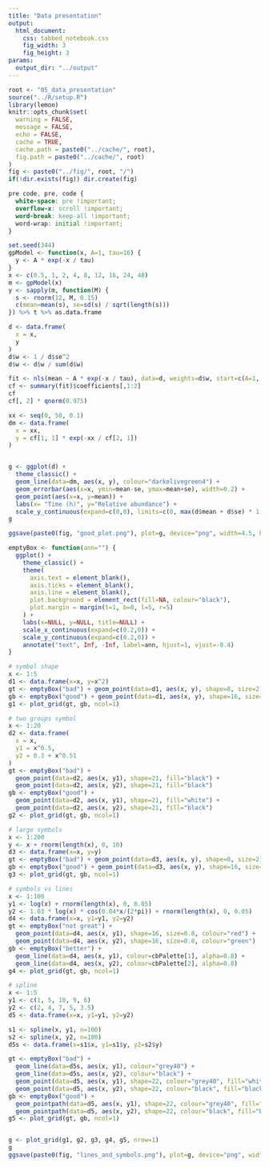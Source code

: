 ```yaml
---
title: "Data presentation"
output:
  html_document:
    css: tabbed_notebook.css
    fig_width: 3
    fig_height: 3
params: 
  output_dir: "../output"
---
```


```r
root <- "05_data_presentation"
source("../R/setup.R")
library(lemon)
knitr::opts_chunk$set(
  warning = FALSE,
  message = FALSE,
  echo = FALSE,
  cache = TRUE,
  cache.path = paste0("../cache/", root),
  fig.path = paste0("../cache/", root)
)
fig <- paste0("../fig/", root, "/")
if(!dir.exists(fig)) dir.create(fig)
```

```css
pre code, pre, code {
  white-space: pre !important;
  overflow-x: scroll !important;
  word-break: keep-all !important;
  word-wrap: initial !important;
}
```


```r
set.seed(344)
gpModel <- function(x, A=1, tau=16) {
  y <- A * exp(-x / tau)
}
x <- c(0.5, 1, 2, 4, 8, 12, 16, 24, 48)
m <- gpModel(x)
y <- sapply(m, function(M) {
  s <- rnorm(12, M, 0.15)
  c(mean=mean(s), se=sd(s) / sqrt(length(s)))
}) %>% t %>% as.data.frame

d <- data.frame(
  x = x,
  y
)
d$w <- 1 / d$se^2
d$w <- d$w / sum(d$w)

fit <- nls(mean ~ A * exp(-x / tau), data=d, weights=d$w, start=c(A=1, tau=10))
cf <- summary(fit)$coefficients[,1:2]
cf
cf[, 2] * qnorm(0.975)

xx <- seq(0, 50, 0.1)
dm <- data.frame(
  x = xx,
  y = cf[1, 1] * exp(-xx / cf[2, 1])
)


g <- ggplot(d) +
  theme_classic() +
  geom_line(data=dm, aes(x, y), colour="darkolivegreen4") +
  geom_errorbar(aes(x=x, ymin=mean-se, ymax=mean+se), width=0.2) +
  geom_point(aes(x=x, y=mean)) +
  labs(x= "Time (h)", y="Relative abundance") +
  scale_y_continuous(expand=c(0,0), limits=c(0, max(d$mean + d$se) * 1.03))
g

ggsave(paste0(fig, "good_plot.png"), plot=g, device="png", width=4.5, height=3, dpi=300) 
```

```r
emptyBox <- function(ann="") {
  ggplot() +
    theme_classic() +
    theme(
      axis.text = element_blank(),
      axis.ticks = element_blank(),
      axis.line = element_blank(),
      plot.background = element_rect(fill=NA, colour="black"),
      plot.margin = margin(t=1, b=0, l=5, r=5)
    ) +
    labs(x=NULL, y=NULL, title=NULL) +
    scale_x_continuous(expand=c(0.2,0)) +
    scale_y_continuous(expand=c(0.2,0)) +
    annotate("text", Inf, -Inf, label=ann, hjust=1, vjust=-0.4)
}

# symbol shape
x <- 1:5
d1 <- data.frame(x=x, y=x^2)
gt <- emptyBox("bad") + geom_point(data=d1, aes(x, y), shape=8, size=2)
gb <- emptyBox("good") + geom_point(data=d1, aes(x, y), shape=16, size=1.2)
g1 <- plot_grid(gt, gb, ncol=1)

# two groups symbol
x <- 1:20
d2 <- data.frame(
  x = x,
  y1 = x^0.5,
  y2 = 0.3 + x^0.51
)
gt <- emptyBox("bad") +
  geom_point(data=d2, aes(x, y1), shape=21, fill="black") +
  geom_point(data=d2, aes(x, y2), shape=21, fill="black")
gb <- emptyBox("good") + 
  geom_point(data=d2, aes(x, y1), shape=21, fill="white") +
  geom_point(data=d2, aes(x, y2), shape=21, fill="black")
g2 <- plot_grid(gt, gb, ncol=1)

# large symbols
x <- 1:200
y <- x + rnorm(length(x), 0, 10)
d3 <- data.frame(x=x, y=y)
gt <- emptyBox("bad") + geom_point(data=d3, aes(x, y), shape=0, size=2)
gb <- emptyBox("good") + geom_point(data=d3, aes(x, y), shape=16, size=0.4)
g3 <- plot_grid(gt, gb, ncol=1)

# symbols vs lines
x <- 1:100
y1 <- log(x) + rnorm(length(x), 0, 0.05)
y2 <- 1.03 * log(x) * cos(0.04*x/(2*pi)) + rnorm(length(x), 0, 0.05)
d4 <- data.frame(x=x, y1=y1, y2=y2)
gt <- emptyBox("not great") + 
  geom_point(data=d4, aes(x, y1), shape=16, size=0.8, colour="red") +
  geom_point(data=d4, aes(x, y2), shape=16, size=0.8, colour="green")
gb <- emptyBox("better") + 
  geom_line(data=d4, aes(x, y1), colour=cbPalette[1], alpha=0.8) +
  geom_line(data=d4, aes(x, y2), colour=cbPalette[2], alpha=0.8)
g4 <- plot_grid(gt, gb, ncol=1)

# spline
x <- 1:5
y1 <- c(1, 5, 10, 9, 6)
y2 <- c(2, 4, 7, 5, 3.5)
d5 <- data.frame(x=x, y1=y1, y2=y2)

s1 <- spline(x, y1, n=100)
s2 <- spline(x, y2, n=100)
d5s <- data.frame(x=s1$x, y1=s1$y, y2=s2$y)

gt <- emptyBox("bad") +
  geom_line(data=d5s, aes(x, y1), colour="grey40") +
  geom_line(data=d5s, aes(x, y2), colour="black") +
  geom_point(data=d5, aes(x, y1), shape=22, colour="grey40", fill="white") +
  geom_point(data=d5, aes(x, y2), shape=22, colour="black", fill="black")
gb <- emptyBox("good") + 
  geom_pointpath(data=d5, aes(x, y1), shape=22, colour="grey40", fill="white", linecolour="grey40") +
  geom_pointpath(data=d5, aes(x, y2), shape=22, colour="black", fill="black")
g5 <- plot_grid(gt, gb, ncol=1)


g <- plot_grid(g1, g2, g3, g4, g5, nrow=1)
g
ggsave(paste0(fig, "lines_and_symbols.png"), plot=g, device="png", width=7, height=3, dpi=300) 
```
